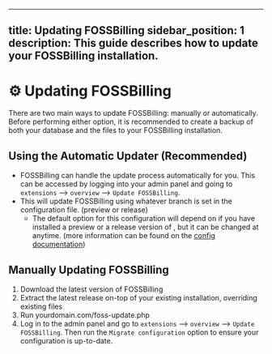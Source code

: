 
---
title: Updating FOSSBilling
sidebar_position: 1
description: This guide describes how to update your FOSSBilling installation.
---

# ⚙️ Updating FOSSBilling
There are two main ways to update FOSSBilling: manually or automatically.
Before performing either option, it is recommended to create a backup of both your database and the files to your FOSSBilling installation. 

## Using the Automatic Updater (Recommended) 

 - FOSSBilling can handle the update process automatically for you. This can be accessed by logging into your admin panel and going to `extensions` --> `overview` --> `Update FOSSBilling`. 
 - This will update FOSSBilling using whatever branch is set in the configuration file.  (preview or release) 
	 - The default option for this configuration will depend on if you have installed a preview or a release version of , but it can be changed at anytime. (more information can be found on the [config documentation](https://fossbilling.org/docs/customizing-fossbilling/config))

## Manually Updating FOSSBilling

 1. Download the latest version of FOSSBilling
 2. Extract the latest release on-top of your existing installation, overriding existing files
 3. Run yourdomain.com/foss-update.php
 4. Log in to the admin panel and go to `extensions` --> `overview` --> `Update FOSSBilling`.  Then run the `Migrate configuration` option to ensure your configuration is up-to-date.
